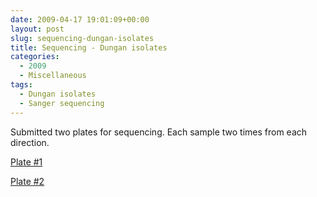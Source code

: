 ```yaml
---
date: 2009-04-17 19:01:09+00:00
layout: post
slug: sequencing-dungan-isolates
title: Sequencing - Dungan isolates
categories:
  - 2009
  - Miscellaneous
tags:
  - Dungan isolates
  - Sanger sequencing
---
```


Submitted two plates for sequencing. Each sample two times from each direction.

[Plate #1](https://spreadsheets.google.com/ccc?key=pyc8PVwzKMBpmLdvH58gBcw&hl=en)

[Plate #2](https://spreadsheets.google.com/ccc?key=pyc8PVwzKMBpmLdvH58gBcw&hl=en)

